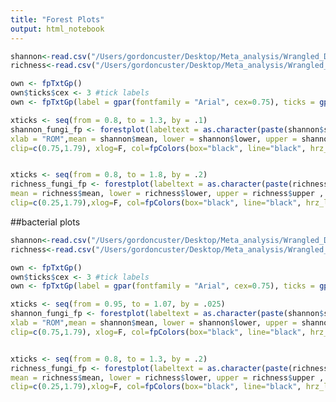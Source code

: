 ```yaml
---
title: "Forest Plots"
output: html_notebook
---
```


```r
shannon<-read.csv("/Users/gordoncuster/Desktop/Meta_analysis/Wrangled_Data/Forest_Plot_Table_Shannon.csv")
richness<-read.csv("/Users/gordoncuster/Desktop/Meta_analysis/Wrangled_Data/Forest_Plot_Table_Richness.csv")
```

```r
own <- fpTxtGp() 
own$ticks$cex <- 3 #tick labels
own <- fpTxtGp(label = gpar(fontfamily = "Arial", cex=0.75), ticks = gpar(cex=1), xlab = gpar(cex=1))

xticks <- seq(from = 0.8, to = 1.3, by = .1)
shannon_fungi_fp <- forestplot(labeltext = as.character(paste(shannon$subgroup, "k=", shannon$number.of.studies..n., "p=", shannon$p.value, sep = " ")), boxsize = 0.25, zero = 1, txt_gp = own, title = "Shannon Diveristy (H`)",
xlab = "ROM",mean = shannon$mean, lower = shannon$lower, upper = shannon$upper , new_page = TRUE, lty.ci = 2, xticks = xticks,
clip=c(0.75,1.79), xlog=F, col=fpColors(box="black", line="black", hrz_lines = "black", zero = "black"))


xticks <- seq(from = 0.8, to = 1.8, by = .2)
richness_fungi_fp <- forestplot(labeltext = as.character(paste(richness$subgroup, "k=", richness$number.of.studies..n., "p=", richness$p.value, sep = " ")), boxsize = 0.25, zero = 1, txt_gp = own, title = "Richness", xlab = "ROM",
mean = richness$mean, lower = richness$lower, upper = richness$upper , new_page = T, lty.ci = 2, xticks = xticks,
clip=c(0.25,1.79),xlog=F, col=fpColors(box="black", line="black", hrz_lines = "black", zero = "black"))


```

##bacterial plots
```r
shannon<-read.csv("/Users/gordoncuster/Desktop/Meta_analysis/Wrangled_Data/Forest_Plot_Table_Shannonbac.csv")
richness<-read.csv("/Users/gordoncuster/Desktop/Meta_analysis/Wrangled_Data/Forest_Plot_Table_Richness_bac.csv")
```

```r
own <- fpTxtGp() 
own$ticks$cex <- 3 #tick labels
own <- fpTxtGp(label = gpar(fontfamily = "Arial", cex=0.75), ticks = gpar(cex=1), xlab = gpar(cex=1))

xticks <- seq(from = 0.95, to = 1.07, by = .025)
shannon_fungi_fp <- forestplot(labeltext = as.character(paste(shannon$subgroup, "k=", shannon$number.of.studies..n., "p=", shannon$p.value, sep = " ")), boxsize = 0.25, zero = 1, txt_gp = own, title = "Shannon Diveristy (H`)",
xlab = "ROM",mean = shannon$mean, lower = shannon$lower, upper = shannon$upper , new_page = TRUE, lty.ci = 2, xticks = xticks,
clip=c(0.75,1.79), xlog=F, col=fpColors(box="black", line="black", hrz_lines = "black", zero = "black"))


xticks <- seq(from = 0.8, to = 1.3, by = .2)
richness_fungi_fp <- forestplot(labeltext = as.character(paste(richness$subgroup, "k=", richness$number.of.studies..n., "p=", richness$p.value, sep = " ")), boxsize = 0.25, zero = 1, txt_gp = own, title = "Richness", xlab = "ROM",
mean = richness$mean, lower = richness$lower, upper = richness$upper , new_page = T, lty.ci = 2, xticks = xticks,
clip=c(0.25,1.79),xlog=F, col=fpColors(box="black", line="black", hrz_lines = "black", zero = "black"))

```

